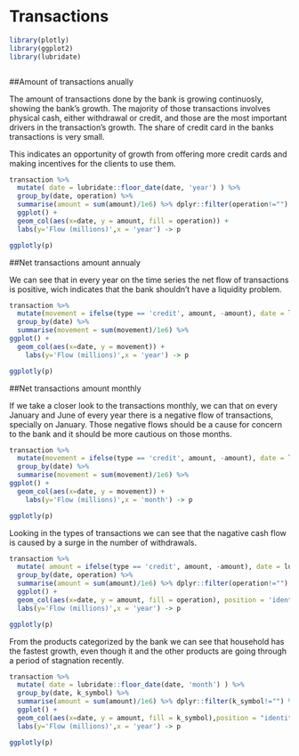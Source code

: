 # Transactions

```{r echo=FALSE, warning=FALSE, error=FALSE, include=FALSE}

library(plotly)
library(ggplot2)
library(lubridate)



```



##Amount of transactions anually

The amount of transactions done by the bank is growing continuosly, showing the bank's growth. The majority of those transactions involves physical cash, either withdrawal or credit, and those are the most important drivers in the transaction's growth. The share of credit card in the banks transactions is very small.

This indicates an opportunity of growth from offering more credit cards and making incentives for the clients to use them.

```{r fig.cap='Amount of transactions anually', echo=FALSE, warning=FALSE, error=FALSE}


transaction %>% 
  mutate( date = lubridate::floor_date(date, 'year') ) %>% 
  group_by(date, operation) %>% 
  summarise(amount = sum(amount)/1e6) %>% dplyr::filter(operation!="") %>%
  ggplot() +
  geom_col(aes(x=date, y = amount, fill = operation)) +
  labs(y='Flow (millions)',x = 'year') -> p

ggplotly(p)

```

##Net transactions amount annualy

We can see that in every year on the time series the net flow of transactions is positive, wich indicates that the bank shouldn't have a liquidity problem.

```{r fig.cap='Net transactions amount annualy', echo=FALSE, warning=FALSE, error=FALSE}


transaction %>% 
  mutate(movement = ifelse(type == 'credit', amount, -amount), date = lubridate::floor_date(date, 'year') ) %>% 
  group_by(date) %>% 
  summarise(movement = sum(movement)/1e6) %>%
ggplot() +
  geom_col(aes(x=date, y = movement)) +
    labs(y='Flow (millions)',x = 'year') -> p

ggplotly(p)

```

##Net transactions amount monthly

If we take a closer look to the transactions monthly, we can that on every January and June of every year there is a negative flow of transactions, specially on January. Those negative flows should be a cause for concern to the bank and it should be more cautious on those months.

```{r fig.cap='Net transactions amount monthly', echo=FALSE, warning=FALSE, error=FALSE}


transaction %>% 
  mutate(movement = ifelse(type == 'credit', amount, -amount), date = lubridate::floor_date(date, 'month') ) %>% 
  group_by(date) %>% 
  summarise(movement = sum(movement)/1e6) %>%
ggplot() +
  geom_col(aes(x=date, y = movement)) +
    labs(y='Flow (millions)',x = 'month') -> p

ggplotly(p)

```

Looking in the types of transactions we can see that the nagative cash flow is caused by a surge in the number of withdrawals.

```{r fig.cap='Cash Flow Year by Year', echo=FALSE, warning=FALSE, error=FALSE}


transaction %>% 
  mutate( amount = ifelse(type == 'credit', amount, -amount), date = lubridate::floor_date(date, 'month') ) %>% 
  group_by(date, operation) %>% 
  summarise(amount = sum(amount)/1e6) %>% dplyr::filter(operation!="") %>%
  ggplot() +
  geom_col(aes(x=date, y = amount, fill = operation), position = 'identity', alpha = 0.3) +
  labs(y='Flow (millions)',x = 'year') -> p

ggplotly(p)

```


From the products categorized by the bank we can see that household has the fastest growth, even though it and the other products are going through a period of stagnation recently.

```{r fig.cap='Cash Flow Year by Year', echo=FALSE, warning=FALSE, error=FALSE}


transaction %>% 
  mutate( date = lubridate::floor_date(date, 'month') ) %>% 
  group_by(date, k_symbol) %>% 
  summarise(amount = sum(amount)/1e6) %>% dplyr::filter(k_symbol!="") %>%
  ggplot() +
  geom_col(aes(x=date, y = amount, fill = k_symbol),position = "identity", alpha = 0.4) +
  labs(y='Flow (millions)',x = 'year') -> p

ggplotly(p)

```










